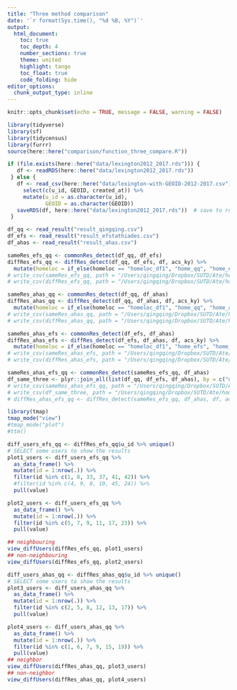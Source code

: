 ```yaml
---
title: "Three method comparison"
date: '`r format(Sys.time(), "%d %B, %Y")`'
output: 
  html_document:
    toc: true 
    toc_depth: 4  
    number_sections: true  
    theme: united  
    highlight: tango  
    toc_float: true   
    code_folding: hide
editor_options: 
  chunk_output_type: inline
---
```


```r
knitr::opts_chunk$set(echo = TRUE, message = FALSE, warning = FALSE)
```

```r
library(tidyverse)
library(sf)
library(tidycensus)
library(furrr)
source(here::here("comparison/function_three_compare.R"))
```

```r
if (file.exists(here::here("data/lexington2012_2017.rds"))) {
   df <- readRDS(here::here("data/lexington2012_2017.rds"))
 } else {
   df <- read_csv(here::here("data/lexington-with-GEOID-2012-2017.csv")) %>% 
     select(c(u_id, GEOID, created_at)) %>% 
     mutate(u_id = as.character(u_id),
            GEOID = as.character(GEOID))
   saveRDS(df, here::here("data/lexington2012_2017.rds"))  # save to rds 
 }

df_qq <- read_result("result_qingqing.csv")
df_efs <- read_result("result_efstathiades.csv") 
df_ahas <- read_result("result_ahas.csv") 
```


```r
sameRes_efs_qq <- commonRes_detect(df_qq, df_efs)
diffRes_efs_qq <- diffRes_detect(df_qq, df_efs, df, acs_ky) %>% 
  mutate(homeloc = if_else(homeloc == "homeloc_df1", "home_qq", "home_efs"))
# write_csv(sameRes_efs_qq, path = "/Users/qingqing/Dropbox/SUTD/Ate/homelocator/inst/extdata/sameRes_efs_qq.csv")
# write_csv(diffRes_efs_qq, path = "/Users/qingqing/Dropbox/SUTD/Ate/homelocator/inst/extdata/diffRes_efs_qq.csv")
```

```r
sameRes_ahas_qq <- commonRes_detect(df_qq, df_ahas)
diffRes_ahas_qq <- diffRes_detect(df_qq, df_ahas, df, acs_ky) %>% 
  mutate(homeloc = if_else(homeloc == "homeloc_df1", "home_qq", "home_ahas"))
# write_csv(sameRes_ahas_qq, path = "/Users/qingqing/Dropbox/SUTD/Ate/homelocator/inst/extdata/sameRes_ahas_qq.csv")
# write_csv(diffRes_ahas_qq, path = "/Users/qingqing/Dropbox/SUTD/Ate/homelocator/inst/extdata/diffRes_ahas_qq.csv")
```

```r
sameRes_ahas_efs <- commonRes_detect(df_efs, df_ahas)
diffRes_ahas_efs <- diffRes_detect(df_efs, df_ahas, df, acs_ky) %>% 
  mutate(homeloc = if_else(homeloc == "homeloc_df1", "home_efs", "home_ahas"))
# write_csv(sameRes_ahas_efs, path = "/Users/qingqing/Dropbox/SUTD/Ate/homelocator/inst/extdata/sameRes_ahas_efs.csv")
# write_csv(diffRes_ahas_efs, path = "/Users/qingqing/Dropbox/SUTD/Ate/homelocator/inst/extdata/diffRes_ahas_efs.csv")
```


```r
sameRes_ahas_efs_qq <- commonRes_detect(sameRes_efs_qq, df_ahas)
df_same_three <- plyr::join_all(list(df_qq, df_efs, df_ahas), by = c("u_id", "homeloc"), type = 'inner')
# write_csv(sameRes_ahas_efs_qq, path = "/Users/qingqing/Dropbox/SUTD/Ate/homelocator/inst/extdata/sameRes_ahas_efs_qq.csv")
# write_csv(df_same_three, path = "/Users/qingqing/Dropbox/SUTD/Ate/homelocator/inst/extdata/df_same_three.csv")
# diffRes_ahas_efs_qq <- diffRes_detect(sameRes_efs_qq, df_ahas, df, acs_ky)
```

```r
library(tmap)
tmap_mode("view")
#tmap_mode("plot")
#ttm()

diff_users_efs_qq <- diffRes_efs_qq$u_id %>% unique()
# SELECT some users to show the results
plot1_users <- diff_users_efs_qq %>% 
  as_data_frame() %>% 
  mutate(id = 1:nrow(.)) %>% 
  filter(id %in% c(1, 8, 33, 37, 41, 42)) %>% 
  #filter(id %in% c(4, 9, 8, 10, 45, 24)) %>% 
  pull(value)

plot2_users <- diff_users_efs_qq %>% 
  as_data_frame() %>% 
  mutate(id = 1:nrow(.)) %>% 
  filter(id %in% c(5, 7, 9, 11, 17, 23)) %>% 
  pull(value)

## neighbouring  
view_diffUsers(diffRes_efs_qq, plot1_users)
## non-neighbouring 
view_diffUsers(diffRes_efs_qq, plot2_users)
```

```r
diff_users_ahas_qq <- diffRes_ahas_qq$u_id %>% unique()
# SELECT some users to show the results
plot3_users <- diff_users_ahas_qq %>% 
  as_data_frame() %>% 
  mutate(id = 1:nrow(.)) %>% 
  filter(id %in% c(2, 5, 8, 12, 13, 17)) %>% 
  pull(value)

plot4_users <- diff_users_ahas_qq %>% 
  as_data_frame() %>% 
  mutate(id = 1:nrow(.)) %>% 
  filter(id %in% c(1, 6, 7, 9, 15, 19)) %>% 
  pull(value)
## neighbor 
view_diffUsers(diffRes_ahas_qq, plot3_users)
## non-neighbor 
view_diffUsers(diffRes_ahas_qq, plot4_users)
```














